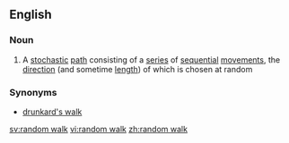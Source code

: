 ==English==

===Noun===
{{wikipedia}}
{{en-noun|sg=[[random]] [[walk]]}}

#{{mathematics}} A [[stochastic]] [[path]] consisting of a [[series]] of [[sequential]] [[movement]]s, the [[direction]] (and sometime [[length]]) of which is chosen at random

===Synonyms===
*[[drunkard's walk]]

[[sv:random walk]]
[[vi:random walk]]
[[zh:random walk]]